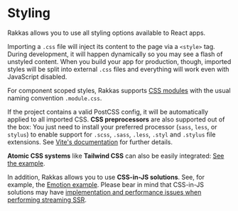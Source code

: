 # Styling

Rakkas allows you to use all styling options available to React apps.

Importing a `.css` file will inject its content to the page via a `<style>` tag. During development, it will happen dynamically so you may see a flash of unstyled content. When you build your app for production, though, imported styles will be split into external `.css` files and everything will work even with JavaScript disabled.

For component scoped styles, Rakkas supports [CSS modules](https://github.com/css-modules/css-modules) with the usual naming convention `.module.css`.

If the project contains a valid PostCSS config, it will be automatically applied to all imported CSS. **CSS preprocessors** are also supported out of the box: You just need to install your preferred processor (`sass`, `less`, or `stylus`) to enable support for `.scss`, `.sass`, `.less`, `.styl` and `.stylus` file extensions. See [Vite's documentation](https://vitejs.dev/guide/features.html#css) for further details.

**Atomic CSS systems** like **Tailwind CSS** can also be easily integrated: [See the example](https://github.com/rakkasjs/rakkasjs/tree/main/examples/tailwind-css).

In addition, Rakkas allows you to use **CSS-in-JS solutions**. See, for example, the [Emotion example](https://github.com/rakkasjs/rakkasjs/tree/main/examples/emotion). Please bear in mind that CSS-in-JS solutions may have [implementation and performance issues when performing streaming SSR](https://github.com/reactwg/react-18/discussions/110).
